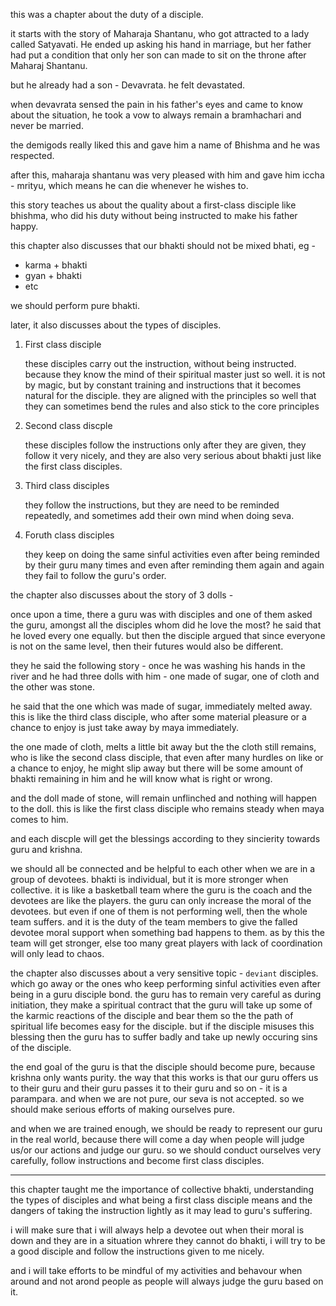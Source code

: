 
this was a chapter about the duty of a disciple.

it starts with the story of Maharaja Shantanu, who got attracted to a lady called Satyavati. He ended up asking his hand in marriage, but her father had put a condition that only her son can made to sit on the throne after Maharaj Shantanu.

but he already had a son - Devavrata. he felt devastated.

when devavrata sensed the pain in his father's eyes and came to know about the situation, he took a vow to always remain a bramhachari and never be married.

the demigods really liked this and gave him a name of Bhishma and he was respected.

after this, maharaja shantanu was very pleased with him and gave him iccha - mrityu, which means he can die whenever he wishes to.

this story teaches us about the quality about a first-class disciple like bhishma, who did his duty without being instructed to make his father happy.

this chapter also discusses that our bhakti should not be mixed bhati, eg - 
- karma + bhakti
- gyan + bhakti
- etc

we should perform pure bhakti.

later, it also discusses about the types of disciples.

1. First class disciple
   
   these disciples carry out the instruction, without being instructed. because they know the mind of their spiritual master just so well. it is not by magic, but by constant training and instructions that it becomes natural for the disciple. they are aligned with the principles so well that they can sometimes bend the rules and also stick to the core principles

2. Second class discple
   
   these disciples follow the instructions only after they are given, they follow it very nicely, and they are also very serious about bhakti just like the first class disciples. 

3. Third class disciples
   
   they follow the instructions, but they are need to be reminded repeatedly, and sometimes add their own mind when doing seva.
   
4. Foruth class disciples
   
   they keep on doing the same sinful activities even after being reminded by their guru many times and even after reminding them again and again they fail to follow the guru's order.
   
the chapter also discusses about the story of 3 dolls - 

once upon a time, there a guru was with disciples and one of them asked the guru, amongst all the disciples whom did he love the most? he said that he loved every one equally. but then the disciple argued that since everyone is not on the same level, then their futures would also be different. 

they he said the following story - once he was washing his hands in the river and he had three dolls with him - one made of sugar, one of cloth and the other was stone. 

he said that the one which was made of sugar, immediately melted away. this is like the third class disciple, who after some material pleasure or a chance to enjoy is just take away by maya immediately.

the one made of cloth, melts a little bit away but the the cloth still remains, who is like the second class disciple, that even after many hurdles on like or a chance to enjoy, he might slip away but there will be some amount of bhakti remaining in him and he will know what is right or wrong.

and the doll made of stone, will remain unflinched and nothing will happen to the doll. this is like the first class disciple who remains steady when maya comes to  him. 

and each discple will get the blessings according to they sincierity towards guru and krishna. 


we should all be connected and be helpful to each other when we are in a group of devotees. bhakti is individual, but it is more stronger when collective. it is like a basketball team where the guru is the coach and the devotees are like the players. the guru can only increase the moral of the devotees. but even if one of them is not performing well, then the whole team suffers. and it is the duty of the team members to give the falled devotee moral support when something bad happens to them. as by this the team will get stronger, else too many great players with lack of coordination will only lead to chaos.

the chapter also discusses about a very sensitive topic - `deviant` disciples. which go away or the ones who keep performing sinful activities even after being in a guru disciple bond. the guru has to remain very careful as during initiation, they make a spiritual contract that the guru will take up some of the karmic reactions of the disciple and bear them so the the path of spiritual life becomes easy for the disciple. but if the disciple misuses this blessing then the guru has to suffer badly and take up newly occuring sins of the disciple. 

the end goal of the guru is that the disciple should become pure, because krishna only wants purity. the way that this works is that our guru offers us to their guru and their guru passes it to their guru and so on - it is a parampara. and when we are not pure, our seva is not accepted. so we should make serious efforts of making ourselves pure. 

and when we are trained enough, we should be ready to represent our guru in the real world, because there will come a day when people will judge us/or our actions and judge our guru. so we should conduct ourselves very carefully, follow instructions and become first class disciples. 

---

this chapter taught me the importance of collective bhakti, understanding the types of disciples and what being a first class disciple means and the dangers of taking the instruction lightly as it may lead to guru's suffering. 

i will make sure that i will always help a devotee out when their moral is down and they are in a situation whrere they cannot do bhakti, i will try to be a good disciple and follow the instructions given to me nicely. 

and i will take efforts to be mindful of my activities and behavour when around and not arond people as people will always judge the guru based on it.
   
